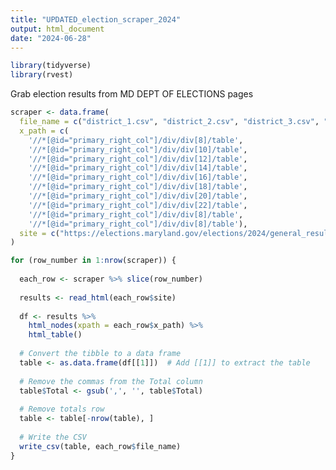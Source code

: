```yaml
---
title: "UPDATED_election_scraper_2024"
output: html_document
date: "2024-06-28"
---
```


```r
library(tidyverse)
library(rvest)
```

Grab election results from MD DEPT OF ELECTIONS pages
```r
scraper <- data.frame(
  file_name = c("district_1.csv", "district_2.csv", "district_3.csv", "district_4.csv", "district_5.csv", "district_6.csv", "district_7.csv", "district_8.csv", "senate.csv", "question_1.csv"),
  x_path = c(
    '//*[@id="primary_right_col"]/div/div[8]/table', 
    '//*[@id="primary_right_col"]/div/div[10]/table',
    '//*[@id="primary_right_col"]/div/div[12]/table',
    '//*[@id="primary_right_col"]/div/div[14]/table',
    '//*[@id="primary_right_col"]/div/div[16]/table',
    '//*[@id="primary_right_col"]/div/div[18]/table',
    '//*[@id="primary_right_col"]/div/div[20]/table',
    '//*[@id="primary_right_col"]/div/div[22]/table', 
    '//*[@id="primary_right_col"]/div/div[8]/table', 
    '//*[@id="primary_right_col"]/div/div[8]/table'), 
  site = c("https://elections.maryland.gov/elections/2024/general_results/gen_results_2024_3.html", "https://elections.maryland.gov/elections/2024/general_results/gen_results_2024_3.html", "https://elections.maryland.gov/elections/2024/general_results/gen_results_2024_3.html", "https://elections.maryland.gov/elections/2024/general_results/gen_results_2024_3.html", "https://elections.maryland.gov/elections/2024/general_results/gen_results_2024_3.html", "https://elections.maryland.gov/elections/2024/general_results/gen_results_2024_3.html", "https://elections.maryland.gov/elections/2024/general_results/gen_results_2024_3.html", "https://elections.maryland.gov/elections/2024/general_results/gen_results_2024_3.html",  "https://elections.maryland.gov/elections/2024/general_results/gen_results_2024_2.html", "https://elections.maryland.gov/elections/2024/general_results/gen_qresults_2024_1.html")
)

for (row_number in 1:nrow(scraper)) {
  
  each_row <- scraper %>% slice(row_number)
  
  results <- read_html(each_row$site)
  
  df <- results %>% 
    html_nodes(xpath = each_row$x_path) %>%
    html_table()
  
  # Convert the tibble to a data frame
  table <- as.data.frame(df[[1]])  # Add [[1]] to extract the table
  
  # Remove the commas from the Total column
  table$Total <- gsub(',', '', table$Total)
  
  # Remove totals row 
  table <- table[-nrow(table), ]
  
  # Write the CSV
  write_csv(table, each_row$file_name)
}
```


